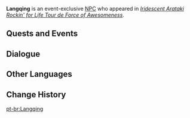 {{Meta
<!-- Remove this template after adding the missing info -->
|missing_NPC_profile  = yes
}}
{{Character Infobox
|type             = Event NPC
|image            = NPC Langqing.png
|realname         = <!-- Optional, if different from in-game name -->
|deceased         = <!-- Past (for deceased prior to events of the game) or free response -->
|region           = Liyue
|location         = Inazuma
|affiliation      = 
|title            = Liyue Harbor's Prime Purveyor of Literary Lore

|ancestry         = <!-- Clan/family -->
|father           = 
|mother           = 
|spouse           = Jifang
|sibling          = 
|child            = 
|relative         = 

|voiceEN          = 
|voiceCN          = 
|voiceJP          = 
|voiceKR          = 
}}
'''Langqing''' is an event-exclusive [[NPC]] who appeared in ''[[Iridescent Arataki Rockin' for Life Tour de Force of Awesomeness]]''.
<!--
==Location==
{{subst:#tag:gallery|
NPC Location {{subst:#titleparts:{{subst:PAGENAME}}}}.png{{subst:!}}{{subst:#titleparts:{{subst:PAGENAME}}}}'s location
NPC Location {{subst:#titleparts:{{subst:PAGENAME}}}} Context.png{{subst:!}}Additional context
}}
--><!--
==Profile==
Detailed story/lore information goes here.
''(To be added.)''

===Appearance===
Keep appearance section short and concise. Limit to 2 paragraphs with 3-4 sentences each.
''(To be added.)''
-->
==Quests and Events==
{{Quests and Events}}

==Dialogue==
{{Transclude|Iridescent Arataki Rockin' for Life Tour de Force of Awesomeness/Story|Langqing}}

==Other Languages==
{{Other Languages|default_hidden=1
|en      = Langqing
|zhs     = 朗清
|zhs_rm  = Lǎngqīng
|zht     = 朗清
|zht_rm  = Lǎngqīng
|ja      = 朗清
|ja_rm   = Roushou{{Assumed}}
|ko      = 낭청
|ko_rm   = 
|es      = Langching
|fr      = Langqing
|ru      = Лан Цин
|th      = Langqing
|vi      = Langqing
|de      = Langqing
|id      = Langqing
|pt      = Langqing
|tr      = Langqing
|it      = Langqing
}}

==Change History==
{{Change History|4.6}}
<!--
==References==
{{Reflist}}
-->
[[pt-br:Langqing]]